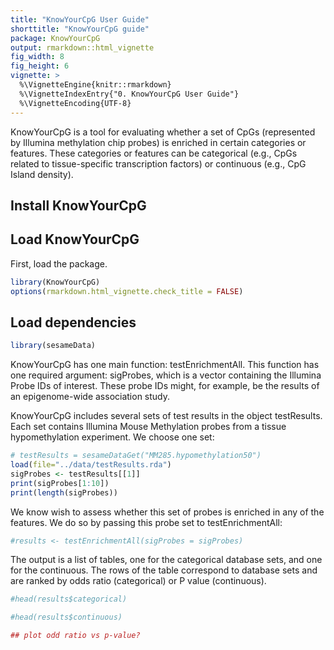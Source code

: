 ```yaml
---
title: "KnowYourCpG User Guide"
shorttitle: "KnowYourCpG guide"
package: KnowYourCpG
output: rmarkdown::html_vignette
fig_width: 8
fig_height: 6
vignette: >
  %\VignetteEngine{knitr::rmarkdown}
  %\VignetteIndexEntry{"0. KnowYourCpG User Guide"}
  %\VignetteEncoding{UTF-8}
---
```


KnowYourCpG is a tool for evaluating whether a set of CpGs (represented by Illumina methylation chip probes) is enriched in certain categories or features. These categories or features can be categorical (e.g., CpGs related to tissue-specific transcription factors) or continuous (e.g., CpG Island density).

## Install KnowYourCpG


## Load KnowYourCpG

First, load the package.

```r
library(KnowYourCpG)
options(rmarkdown.html_vignette.check_title = FALSE)
```

## Load dependencies

```r
library(sesameData)
```

KnowYourCpG has one main function: testEnrichmentAll. This function has one required argument: sigProbes, which is a vector containing the Illumina Probe IDs of interest. These probe IDs might, for example, be the results of an epigenome-wide association study.

KnowYourCpG includes several sets of test results in the object testResults. Each set contains Illumina Mouse Methylation probes from a tissue hypomethylation experiment. We choose one set:

```r

# testResults = sesameDataGet("MM285.hypomethylation50")
load(file="../data/testResults.rda")
sigProbes <- testResults[[1]]
print(sigProbes[1:10])
print(length(sigProbes))
```

We know wish to assess whether this set of probes is enriched in any of the features. We do so by passing this probe set to testEnrichmentAll:

```r
#results <- testEnrichmentAll(sigProbes = sigProbes)
```

The output is a list of tables, one for the categorical database sets, and one for the continuous. The rows of the table correspond to database sets and are ranked by odds ratio (categorical) or P value (continuous).

```r
#head(results$categorical)

#head(results$continuous)
```

```r
## plot odd ratio vs p-value?
```




